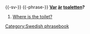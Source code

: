 {{-sv-}}
{{-phrase-}}
'''[[Var]] [[är]] [[toaletten]]?'''

#[[Where is the toilet?]]
[[Category:Swedish phrasebook]]